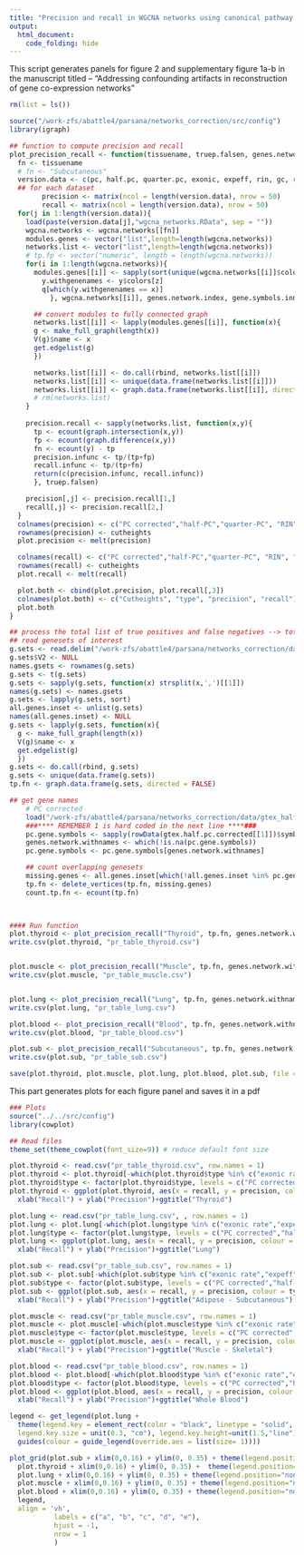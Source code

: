 ```yaml
---
title: "Precision and recall in WGCNA networks using canonical pathway databases with RIN as the known covariate"
output:
  html_document:
    code_folding: hide
---
```



This script generates panels for figure 2 and supplementary figure 1a-b in the manuscript titled -- "Addressing confounding artifacts in reconstruction of gene co-expression networks"

```r
rm(list = ls())

source("/work-zfs/abattle4/parsana/networks_correction/src/config")
library(igraph)

## function to compute precision and recall
plot_precision_recall <- function(tissuename, truep.falsen, genes.network.index, gene.symbols.innetwork ){
  fn <- tissuename
  # fn <- "Subcutaneous"
  version.data <- c(pc, half.pc, quarter.pc, exonic, expeff, rin, gc, raw)
  ## for each dataset
        precision <- matrix(ncol = length(version.data), nrow = 50)
        recall <- matrix(ncol = length(version.data), nrow = 50)
  for(j in 1:length(version.data)){
    load(paste(version.data[j],"wgcna_networks.RData", sep = ""))
    wgcna.networks <- wgcna.networks[[fn]]
    modules.genes <- vector("list",length=length(wgcna.networks))
    networks.list <- vector("list",length=length(wgcna.networks))
    # tp.fp <- vector("numeric", length = length(wgcna.networks))
    for(i in 1:length(wgcna.networks)){
      modules.genes[[i]] <- sapply(sort(unique(wgcna.networks[[i]]$colors))[-1], function(x,y,z,q){
        y.withgenenames <- y$colors[z]
        q[which(y.withgenenames == x)]
          }, wgcna.networks[[i]], genes.network.index, gene.symbols.innetwork)

      ## convert modules to fully connected graph
      networks.list[[i]] <- lapply(modules.genes[[i]], function(x){
      g <- make_full_graph(length(x))
      V(g)$name <- x
      get.edgelist(g)
      })

      networks.list[[i]] <- do.call(rbind, networks.list[[i]])
      networks.list[[i]] <- unique(data.frame(networks.list[[i]]))
      networks.list[[i]] <- graph.data.frame(networks.list[[i]], directed = FALSE)
      # rm(networks.list)
    }
    
    precision.recall <- sapply(networks.list, function(x,y){
      tp <- ecount(graph.intersection(x,y))
      fp <- ecount(graph.difference(x,y))
      fn <- ecount(y) - tp
      precision.infunc <- tp/(tp+fp)
      recall.infunc <- tp/(tp+fn)
      return(c(precision.infunc, recall.infunc))
      }, truep.falsen)

    precision[,j] <- precision.recall[1,]
    recall[,j] <- precision.recall[2,]
  }
  colnames(precision) <- c("PC corrected","half-PC","quarter-PC", "RIN", "gene GC%", "uncorrected")
  rownames(precision) <- cutheights
  plot.precision <- melt(precision)

  colnames(recall) <- c("PC corrected","half-PC","quarter-PC", "RIN", "gene GC%", "uncorrected")
  rownames(recall) <- cutheights
  plot.recall <- melt(recall)

  plot.both <- cbind(plot.precision, plot.recall[,3])
  colnames(plot.both) <- c("Cutheights", "type", "precision", "recall")
  plot.both
}

## process the total list of true positives and false negatives --> total gene-gene pairs from the genesets
## read genesets of interest
g.sets <- read.delim("/work-zfs/abattle4/parsana/networks_correction/data/genesets/canonical_pathways_merged.txt", header = F, stringsAsFactors = F, row.names = 1)
g.sets$V2 <- NULL
names.gsets <- rownames(g.sets)
g.sets <- t(g.sets)
g.sets <- sapply(g.sets, function(x) strsplit(x,',')[[1]])
names(g.sets) <- names.gsets
g.sets <- lapply(g.sets, sort)
all.genes.inset <- unlist(g.sets)
names(all.genes.inset) <- NULL
g.sets <- lapply(g.sets, function(x){
  g <- make_full_graph(length(x))
  V(g)$name <- x
  get.edgelist(g)
  })
g.sets <- do.call(rbind, g.sets)
g.sets <- unique(data.frame(g.sets))
tp.fn <- graph.data.frame(g.sets, directed = FALSE)

## get gene names
    # PC corrected
    load("/work-zfs/abattle4/parsana/networks_correction/data/gtex_half_pc_corrected.Rdata")
    ###**** REMEMBER 1 is hard coded in the next line ****###
    pc.gene.symbols <- sapply(rowData(gtex.half.pc.corrected[[1]])$symbol, function(x) x[[1]][1])
    genes.network.withnames <- which(!is.na(pc.gene.symbols))
    pc.gene.symbols <- pc.gene.symbols[genes.network.withnames]

    ## count overlapping genesets
    missing.genes <- all.genes.inset[which(!all.genes.inset %in% pc.gene.symbols)]
    tp.fn <- delete_vertices(tp.fn, missing.genes)
    count.tp.fn <- ecount(tp.fn)
    


#### Run function
plot.thyroid <- plot_precision_recall("Thyroid", tp.fn, genes.network.withnames, pc.gene.symbols)
write.csv(plot.thyroid, "pr_table_thyroid.csv")


plot.muscle <- plot_precision_recall("Muscle", tp.fn, genes.network.withnames, pc.gene.symbols)
write.csv(plot.muscle, "pr_table_muscle.csv")


plot.lung <- plot_precision_recall("Lung", tp.fn, genes.network.withnames, pc.gene.symbols)
write.csv(plot.lung, "pr_table_lung.csv")

plot.blood <- plot_precision_recall("Blood", tp.fn, genes.network.withnames, pc.gene.symbols)
write.csv(plot.blood, "pr_table_blood.csv")

plot.sub <- plot_precision_recall("Subcutaneous", tp.fn, genes.network.withnames, pc.gene.symbols)
write.csv(plot.sub, "pr_table_sub.csv")

save(plot.thyroid, plot.muscle, plot.lung, plot.blood, plot.sub, file = "fig2.RData")

```

This part generates plots for each figure panel and saves it in a pdf

```r
### Plots
source("../../src/config")
library(cowplot)

## Read files
theme_set(theme_cowplot(font_size=9)) # reduce default font size

plot.thyroid <- read.csv("pr_table_thyroid.csv", row.names = 1)
plot.thyroid <- plot.thyroid[-which(plot.thyroid$type %in% c("exonic rate","expeff", "gene GC%")),]
plot.thyroid$type <- factor(plot.thyroid$type, levels = c("PC corrected","half-PC","quarter-PC", "RIN", "uncorrected"))
plot.thyroid <- ggplot(plot.thyroid, aes(x = recall, y = precision, colour = type)) + geom_point(size = 0.3) + 
  xlab("Recall") + ylab("Precision")+ggtitle("Thyroid")

plot.lung <- read.csv("pr_table_lung.csv", , row.names = 1)
plot.lung <- plot.lung[-which(plot.lung$type %in% c("exonic rate","expeff", "gene GC%")),]
plot.lung$type <- factor(plot.lung$type, levels = c("PC corrected","half-PC","quarter-PC", "RIN", "uncorrected"))
plot.lung <- ggplot(plot.lung, aes(x = recall, y = precision, colour = type)) + geom_point(size = 0.3) + 
  xlab("Recall") + ylab("Precision")+ggtitle("Lung")

plot.sub <- read.csv("pr_table_sub.csv", row.names = 1)
plot.sub <- plot.sub[-which(plot.sub$type %in% c("exonic rate","expeff", "gene GC%")),]
plot.sub$type <- factor(plot.sub$type, levels = c("PC corrected","half-PC","quarter-PC", "RIN", "uncorrected"))
plot.sub <- ggplot(plot.sub, aes(x = recall, y = precision, colour = type)) + geom_point(size = 0.3) + 
  xlab("Recall") + ylab("Precision")+ggtitle("Adipose - Subcutaneous")

plot.muscle <- read.csv("pr_table_muscle.csv", row.names = 1)
plot.muscle <- plot.muscle[-which(plot.muscle$type %in% c("exonic rate","expeff", "gene GC%")),]
plot.muscle$type <- factor(plot.muscle$type, levels = c("PC corrected","half-PC","quarter-PC", "RIN", "uncorrected"))
plot.muscle <- ggplot(plot.muscle, aes(x = recall, y = precision, colour = type)) + geom_point(size = 0.3) + 
  xlab("Recall") + ylab("Precision")+ggtitle("Muscle - Skeletal")

plot.blood <- read.csv("pr_table_blood.csv", row.names = 1)
plot.blood <- plot.blood[-which(plot.blood$type %in% c("exonic rate","expeff", "gene GC%")),]
plot.blood$type <- factor(plot.blood$type, levels = c("PC corrected","half-PC","quarter-PC", "RIN", "uncorrected"))
plot.blood <- ggplot(plot.blood, aes(x = recall, y = precision, colour = type)) + geom_point(size = 0.3) + 
  xlab("Recall") + ylab("Precision")+ggtitle("Whole Blood")

legend <- get_legend(plot.lung +
  theme(legend.key = element_rect(color = "black", linetype = "solid", size = 0.5),
  legend.key.size = unit(0.3, "cm"), legend.key.height=unit(1.5,"line")) + 
  guides(colour = guide_legend(override.aes = list(size= 1))))

plot_grid(plot.sub + xlim(0,0.16) + ylim(0, 0.35) + theme(legend.position="none"),
  plot.thyroid + xlim(0,0.16) + ylim(0, 0.35) +  theme(legend.position="none"),
  plot.lung + xlim(0,0.16) + ylim(0, 0.35) + theme(legend.position="none"),
  plot.muscle + xlim(0,0.16) + ylim(0, 0.35) + theme(legend.position="none"),
  plot.blood + xlim(0,0.16) + ylim(0, 0.35) + theme(legend.position="none"),
  legend,
  align = 'vh',
           labels = c("a", "b", "c", "d", "e"),
           hjust = -1,
           nrow = 1
           )
```

